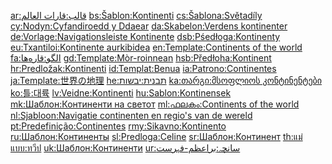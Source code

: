 <IncludeOnly><!-- 在這裡加入模板的保護標識 --></IncludeOnly>
{{Documentation subpage}}
<!-- PLEASE ADD CATEGORIES AND INTERWIKIS AT THE BOTTOM OF THIS PAGE. -->
{{collapsible option}}
<includeonly>
<!-- 本行下加入模板的分類 -->
[[Category:大洲模板| ]]

<!-- 本行下加入模板的跨語言鏈接 -->
[[ar:قالب:قارات العالم]]
[[bs:Šablon:Kontinenti]]
[[cs:Šablona:Světadíly]]
[[cy:Nodyn:Cyfandiroedd y Ddaear]]
[[da:Skabelon:Verdens kontinenter]]
[[de:Vorlage:Navigationsleiste Kontinente]]
[[dsb:Pśedłoga:Kontinenty]]
[[eu:Txantiloi:Kontinente aurkibidea]]
[[en:Template:Continents of the world]]
[[fa:الگو:قاره‌ها]]
[[gd:Template:Mòr-roinnean]]
[[hsb:Předłoha:Kontinent]]
[[hr:Predložak:Kontinenti]]
[[id:Templat:Benua]]
[[ia:Patrono:Continentes]]
[[ja:Template:世界の地理]]
[[he:תבנית:יבשות]]
[[ka:თარგი:მსოფლიოს კონტინენტები]]
[[ko:틀:대륙]]
[[lv:Veidne:Kontinenti]]
[[hu:Sablon:Kontinensek]]
[[mk:Шаблон:Континенти на светот]]
[[ml:ഫലകം:Continents of the world]]
[[nl:Sjabloon:Navigatie continenten en regio's van de wereld]]
[[pt:Predefinição:Continentes]]
[[rmy:Sikavno:Kontinento]]
[[ru:Шаблон:Континенты]]
[[sl:Predloga:Celine]]
[[sr:Шаблон:Континент]]
[[th:แม่แบบ:ทวีป]]
[[uk:Шаблон:Континенти]]
[[ur:سانچہ:براعظم-فہرست]]
</includeonly>